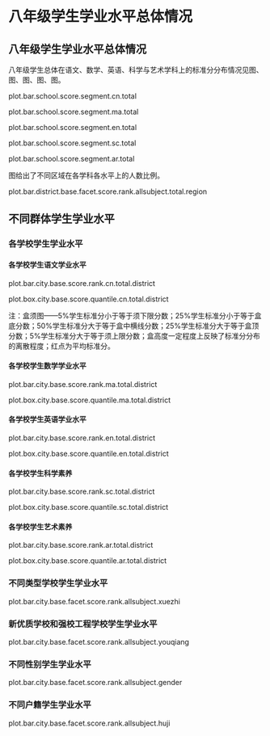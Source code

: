<!--  chapter -->

\mytext

# 八年级学生学业水平总体情况

## 八年级学生学业水平总体情况　

八年级学生总体在语文、数学、英语、科学与艺术学科上的标准分分布情况见图\ref{fig: `r gio.R$GetPlotTitle("plot.bar.school.score.segment.cn.total")`}、图\ref{fig: `r gio.R$GetPlotTitle("plot.bar.school.score.segment.ma.total")`}、图\ref{fig: `r gio.R$GetPlotTitle("plot.bar.school.score.segment.en.total")`}、图\ref{fig: `r gio.R$GetPlotTitle("plot.bar.school.score.segment.sc.total")`}、图\ref{fig: `r gio.R$GetPlotTitle("plot.bar.school.score.segment.ar.total")`}。

plot.bar.school.score.segment.cn.total

plot.bar.school.score.segment.ma.total

plot.bar.school.score.segment.en.total

plot.bar.school.score.segment.sc.total

plot.bar.school.score.segment.ar.total

图\ref{fig: `r gio.R$GetPlotTitle("plot.bar.district.base.facet.score.rank.allsubject.total.region")`}给出了不同区域在各学科各水平上的人数比例。

plot.bar.district.base.facet.score.rank.allsubject.total.region


## 不同群体学生学业水平

### 各学校学生学业水平

#### 各学校学生语文学业水平

plot.bar.city.base.score.rank.cn.total.district

plot.box.city.base.score.quantile.cn.total.district

\mylist
注：盒须图——5\%学生标准分小于等于须下限分数；25\%学生标准分小于等于盒底分数；50\%学生标准分大于等于盒中横线分数；25\%学生标准分大于等于盒顶分数；5\%学生标准分大于等于须上限分数；盒高度一定程度上反映了标准分分布的离散程度；红点为平均标准分。
\mytext

#### 各学校学生数学学业水平

plot.bar.city.base.score.rank.ma.total.district

plot.box.city.base.score.quantile.ma.total.district

#### 各学校学生英语学业水平

plot.bar.city.base.score.rank.en.total.district

plot.box.city.base.score.quantile.en.total.district

#### 各学校学生科学素养

plot.bar.city.base.score.rank.sc.total.district

plot.box.city.base.score.quantile.sc.total.district

#### 各学校学生艺术素养

plot.bar.city.base.score.rank.ar.total.district

plot.box.city.base.score.quantile.ar.total.district


### 不同类型学校学生学业水平

plot.bar.city.base.facet.score.rank.allsubject.xuezhi


### 新优质学校和强校工程学校学生学业水平

plot.bar.city.base.facet.score.rank.allsubject.youqiang


### 不同性别学生学业水平

plot.bar.city.base.facet.score.rank.allsubject.gender


### 不同户籍学生学业水平

plot.bar.city.base.facet.score.rank.allsubject.huji

\clearpage

<!--  end of chapter  -->

